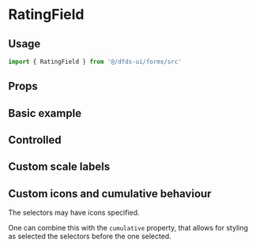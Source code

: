 
<Meta title="Hydro UI/Forms/Rating" component={RatingField} />

# RatingField

<Description of={RatingField} />

## Usage

```jsx
import { RatingField } from '@/dfds-ui/forms/src'
```

<Preview gray>
  <Story name="Usage" story={Usage} />
</Preview>

<ArgsTable story="Usage" />

## Props

<ArgsTable of={RatingField} />

## Basic example

<Preview gray>
  <Story story={Basic} />
</Preview>

## Controlled

<Preview gray>
  <Story story={Controlled} />
</Preview>

## Custom scale labels

<Preview gray>
  <Story story={CustomScaleLabels} />
</Preview>

## Custom icons and cumulative behaviour

The selectors may have icons specified.

One can combine this with the `cumulative` property, that allows for styling as selected the selectors before the one selected.

<Preview gray>
  <Story story={CumulativeIcons} />
</Preview>
